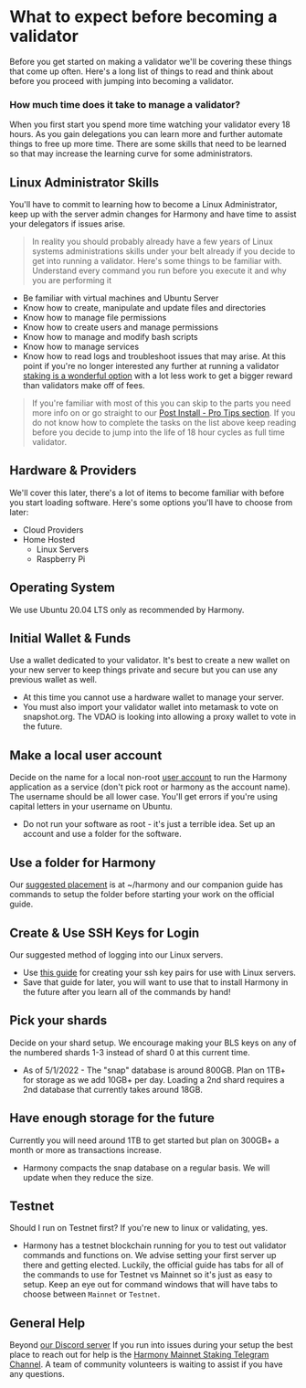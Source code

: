 # What to expect before becoming a validator
Before you get started on making a validator we'll be covering these things that come up often. Here's a long list of things to read and think about before you proceed with jumping into becoming a validator.
### How much time does it take to manage a validator?
When you first start you spend more time watching your validator every 18 hours. As you gain delegations you can learn more and further automate things to free up more time. There are some skills that need to be learned so that may increase the learning curve for some administrators.
## Linux Administrator Skills
You'll have to commit to learning how to become a Linux Administrator, keep up with the server admin changes for Harmony and have time to assist your delegators if issues arise.
>In reality you should probably already have a few years of Linux systems administrations skills under your belt already if you decide to get into running a validator. Here's some things to be familiar with.
Understand every command you run before you execute it and why you are performing it
- Be familiar with virtual machines and Ubuntu Server
- Know how to create, manipulate and update files and directories
- Know how to manage file permissions
- Know how to create users and manage permissions
- Know how to manage and modify bash scripts
- Know how to manage services
- Know how to read logs and troubleshoot issues that may arise.
At this point if you're no longer interested any further at running a validator [staking is a wonderful option](https://bit.ly/slugomvalidator) with a lot less work to get a bigger reward than validators make off of fees.
> If you're familiar with most of this you can skip to the parts you need more info on or go straight to our [Post Install - Pro Tips section](/post).
If you do not know how to complete the tasks on the list above keep reading before you decide to jump into the life of 18 hour cycles as full time validator.
## Hardware & Providers
We'll cover this later, there's a lot of items to become familiar with before you start loading software. Here's some options you'll have to choose from later:
- Cloud Providers
- Home Hosted
    - Linux Servers
    - Raspberry Pi
## Operating System
We use Ubuntu 20.04 LTS only as recommended by Harmony. 
## Initial Wallet & Funds
Use a wallet dedicated to your validator. It's best to create a new wallet on your new server to keep things private and secure but you can use any previous wallet as well.
- At this time you cannot use a hardware wallet to manage your server.
- You must also import your validator wallet into metamask to vote on snapshot.org. The VDAO is looking into allowing a proxy wallet to vote in the future.
## Make a local user account
Decide on the name for a local non-root [user account](/new/users) to run the Harmony application as a service (don't pick root or harmony as the account name). The username should be all lower case. You'll get errors if you're  using capital letters in your username on Ubuntu.
- Do not run your software as root - it's just a terrible idea. Set up an account and use a folder for the software.
## Use a folder for Harmony
Our [suggested placement](/new/folder) is at ~/harmony and our companion guide has commands to setup the folder before starting your work on the official guide.
## Create & Use SSH Keys for Login
Our suggested method of logging into our Linux servers. 
- Use [this guide](https://validator-toolbox-guide.easynode.one/before/ssh-keys "Validator Toolbox Guide SSH Keys") for creating your ssh key pairs for use with Linux servers.
- Save that guide for later, you will want to use that to install Harmony in the future after you learn all of the commands by hand!
## Pick your shards
Decide on your shard setup. We encourage making your BLS keys on any of the numbered shards 1-3 instead of shard 0 at this current time.
- As of 5/1/2022 - The "snap" database is around 800GB. Plan on 1TB+ for storage as we add 10GB+ per day.
Loading a 2nd shard requires a 2nd database that currently takes around 18GB.
## Have enough storage for the future
Currently you will need around 1TB to get started but plan on 300GB+ a month or more as transactions increase.
- Harmony compacts the snap database on a regular basis. We will update when they reduce the size.
## Testnet
Should I run on Testnet first? If you're new to linux or validating, yes.
- Harmony has a testnet blockchain running for you to test out validator commands and functions on. We advise setting your first server up there and getting elected. Luckily, the official guide has tabs for all of the commands to use for Testnet vs Mainnet so it's just as easy to setup.
Keep an eye out for command windows that will have tabs to choose between `Mainnet` or `Testnet`.
## General Help
Beyond [our Discord server](https://discord.gg/Rcz5T6D9CV "Easy Node Discord Server Community") If you run into issues during your setup the best place to reach out for help is the [Harmony Mainnet Staking Telegram Channel](https://t.me/PangaeaVolunteers). A team of community volunteers is waiting to assist if you have any questions.